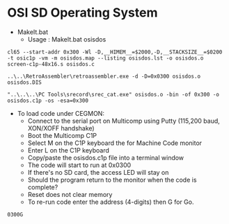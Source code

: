 = OSI SD Operating System =

* MakeIt.bat
** Usage : MakeIt.bat osisdos
<pre>
cl65 --start-addr 0x300 -Wl -D,__HIMEM__=$2000,-D,__STACKSIZE__=$0200 -t osic1p -vm -m osisdos.map --listing osisdos.lst -o osisdos.o  screen-c1p-48x16.s osisdos.c

..\..\RetroAssembler\retroassembler.exe -d -D=0x0300 osisdos.o osisdos.DIS

"..\..\..\PC Tools\srecord\srec_cat.exe" osisdos.o -bin -of 0x300 -o osisdos.c1p -os -esa=0x300

</pre>

* To load code under CEGMON:
** Connect to the serial port on Multicomp using Putty (115,200 baud, XON/XOFF handshake)
** Boot the Multicomp C1P
** Select M on the C1P keyboard the for Machine Code monitor
** Enter L on the C1P keyboard
** Copy/paste the osisdos.c1p file into a terminal window
** The code will start to run at 0x0300
** If there's no SD card, the access LED will stay on
** Should the program return to the monitor when the code is complete?
** Reset does not clear memory
** To re-run code enter the address (4-digits) then G for Go.

<pre>
0300G
</pre>
